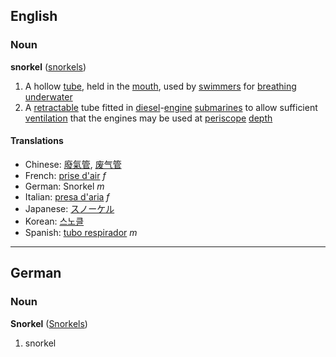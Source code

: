 ==English==
===Noun===
{{wikipedia}}
'''snorkel''' ([[snorkels]])
# A hollow [[tube]], held in the [[mouth]], used by [[swimmer]]s for [[breathing]] [[underwater]]
# A [[retractable]] tube fitted in [[diesel]]-[[engine]] [[submarine]]s to allow sufficient [[ventilation]] that the engines may be used at [[periscope]] [[depth]]

====Translations====
*Chinese: [[廢氣管]], [[废气管]]
*French: [[prise d'air]] ''f''
*German: Snorkel ''m''
*Italian: [[presa d'aria]] ''f''
*Japanese: [[スノーケル]]
*Korean: [[스노클]]
*Spanish: [[tubo respirador]] ''m''

----

==German==
===Noun===
'''Snorkel''' ([[Snorkels]])

# snorkel